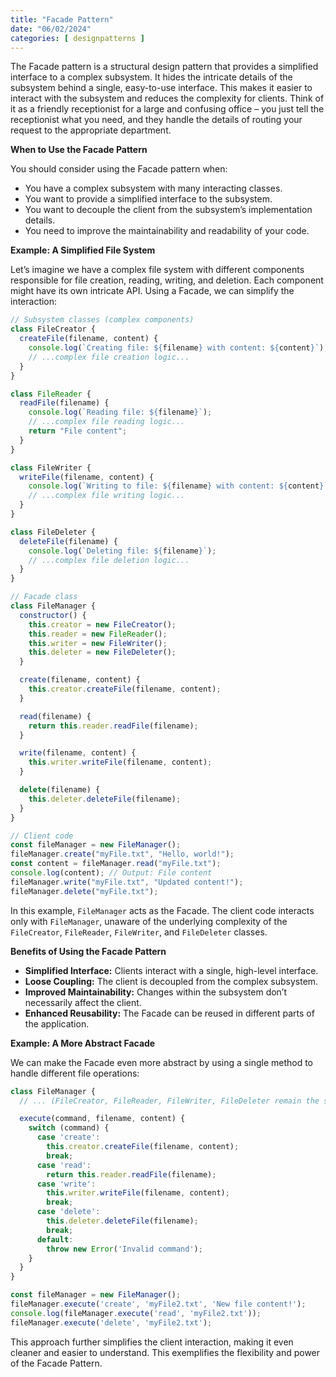 ```yaml
---
title: "Facade Pattern"
date: "06/02/2024"
categories: [ designpatterns ]
---
```


The Facade pattern is a structural design pattern that provides a simplified interface to a complex subsystem.  It hides the intricate details of the subsystem behind a single, easy-to-use interface. This makes it easier to interact with the subsystem and reduces the complexity for clients.  Think of it as a friendly receptionist for a large and confusing office – you just tell the receptionist what you need, and they handle the details of routing your request to the appropriate department.

**When to Use the Facade Pattern**

You should consider using the Facade pattern when:

* You have a complex subsystem with many interacting classes.
* You want to provide a simplified interface to the subsystem.
* You want to decouple the client from the subsystem's implementation details.
* You need to improve the maintainability and readability of your code.


**Example: A Simplified File System**

Let's imagine we have a complex file system with different components responsible for file creation, reading, writing, and deletion.  Each component might have its own intricate API.  Using a Facade, we can simplify the interaction:

```javascript
// Subsystem classes (complex components)
class FileCreator {
  createFile(filename, content) {
    console.log(`Creating file: ${filename} with content: ${content}`);
    // ...complex file creation logic...
  }
}

class FileReader {
  readFile(filename) {
    console.log(`Reading file: ${filename}`);
    // ...complex file reading logic...
    return "File content";
  }
}

class FileWriter {
  writeFile(filename, content) {
    console.log(`Writing to file: ${filename} with content: ${content}`);
    // ...complex file writing logic...
  }
}

class FileDeleter {
  deleteFile(filename) {
    console.log(`Deleting file: ${filename}`);
    // ...complex file deletion logic...
  }
}

// Facade class
class FileManager {
  constructor() {
    this.creator = new FileCreator();
    this.reader = new FileReader();
    this.writer = new FileWriter();
    this.deleter = new FileDeleter();
  }

  create(filename, content) {
    this.creator.createFile(filename, content);
  }

  read(filename) {
    return this.reader.readFile(filename);
  }

  write(filename, content) {
    this.writer.writeFile(filename, content);
  }

  delete(filename) {
    this.deleter.deleteFile(filename);
  }
}

// Client code
const fileManager = new FileManager();
fileManager.create("myFile.txt", "Hello, world!");
const content = fileManager.read("myFile.txt");
console.log(content); // Output: File content
fileManager.write("myFile.txt", "Updated content!");
fileManager.delete("myFile.txt");
```

In this example, `FileManager` acts as the Facade.  The client code interacts only with `FileManager`, unaware of the underlying complexity of the `FileCreator`, `FileReader`, `FileWriter`, and `FileDeleter` classes.


**Benefits of Using the Facade Pattern**

* **Simplified Interface:**  Clients interact with a single, high-level interface.
* **Loose Coupling:**  The client is decoupled from the complex subsystem.
* **Improved Maintainability:** Changes within the subsystem don't necessarily affect the client.
* **Enhanced Reusability:** The Facade can be reused in different parts of the application.


**Example:  A More Abstract Facade**

We can make the Facade even more abstract by using a single method to handle different file operations:


```javascript
class FileManager {
  // ... (FileCreator, FileReader, FileWriter, FileDeleter remain the same) ...

  execute(command, filename, content) {
    switch (command) {
      case 'create':
        this.creator.createFile(filename, content);
        break;
      case 'read':
        return this.reader.readFile(filename);
      case 'write':
        this.writer.writeFile(filename, content);
        break;
      case 'delete':
        this.deleter.deleteFile(filename);
        break;
      default:
        throw new Error('Invalid command');
    }
  }
}

const fileManager = new FileManager();
fileManager.execute('create', 'myFile2.txt', 'New file content!');
console.log(fileManager.execute('read', 'myFile2.txt'));
fileManager.execute('delete', 'myFile2.txt');
```

This approach further simplifies the client interaction, making it even cleaner and easier to understand.  This exemplifies the flexibility and power of the Facade Pattern.

